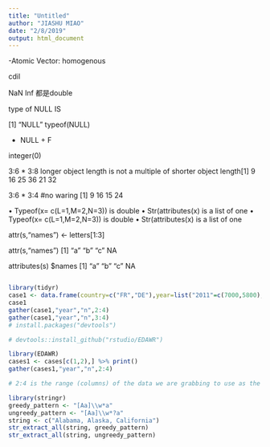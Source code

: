 ```yaml
---
title: "Untitled"
author: "JIASHU MIAO"
date: "2/8/2019"
output: html_document
---
```

-Atomic Vector: homogenous 

cdil

NaN
Inf  都是double


type of NULL IS

[1] "NULL"
typeof(NULL)

- NULL + F

integer(0)

3:6 * 3:8
longer object length is not a multiple of shorter object length[1]  9 16 25 36 21 32

3:6 * 3:4 #no waring 
[1]  9 16 15 24

•	Typeof(x= c(L=1,M=2,N=3)) is double 
•	Str(attributes(x) is a list of one 
•	Typeof(x= c(L=1,M=2,N=3)) is double 
•	Str(attributes(x) is a list of one 

attr(s,"names") <- letters[1:3]

attr(s,"names") 
[1] "a" "b" "c" NA 



attributes(s)
$names
[1] "a" "b" "c" NA 

```r

```






```r
library(tidyr)
case1 <- data.frame(country=c("FR","DE"),year=list("2011"=c(7000,5800),"2012"=c(6900,6000),"2013"=c(7000,6200)))
case1
gather(case1,"year","n",2:4)
gather(case1,"year","n",3:4)
# install.packages("devtools")

# devtools::install_github("rstudio/EDAWR")
```
```r
library(EDAWR)
cases1 <- cases[c(1,2),] %>% print()
gather(cases1,"year","n",2:4)

# 2:4 is the range (columns) of the data we are grabbing to use as the content of the table. If we grabbed 3:4, then the second column is treated as another variable, so the fourth column of the table would be 2011 and then recycling the two data 7000 and 5800 until the entire table is full.
```

```r
library(stringr)
greedy_pattern <- "[Aa]\\w*a" 
ungreedy_pattern <- "[Aa]\\w*?a"
string <- c("Alabama, Alaska, California") 
str_extract_all(string, greedy_pattern)
str_extract_all(string, ungreedy_pattern)
```


